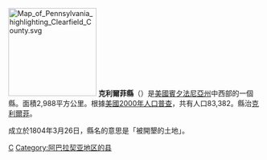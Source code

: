 {{Unreferenced|time=2021-05-30T17:21:59+00:00}}
[[File:Map_of_Pennsylvania_highlighting_Clearfield_County.svg|175px]]
'''克利爾菲縣'''（{{lang-en|Clearfield County}}）是[[美國|美國]][[賓夕法尼亞州|賓夕法尼亞州]]中西部的一個縣。面積2,988平方公里。根據[[美國2000年人口普查|美國2000年人口普查]]，共有人口83,382。縣治[[克利爾菲_(賓夕法尼亞州)|克利爾菲]]。

成立於1804年3月26日，縣名的意思是「被開墾的土地」。
{{Pennsylvania-stub}}
{{Pennsylvania}}

[[Category:賓夕法尼亞州行政區劃|C]]
[[Category:阿巴拉契亚地区的县|Category:阿巴拉契亚地区的县]]